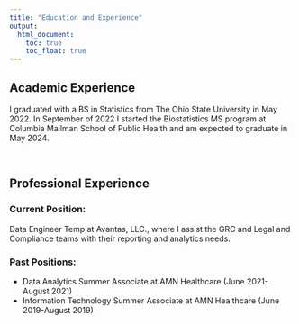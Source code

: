 ```yaml
---
title: "Education and Experience"
output: 
  html_document:
    toc: true
    toc_float: true
---
```



## Academic Experience

I graduated with a BS in Statistics from The Ohio State University in May 2022. In September of 2022 I started the Biostatistics MS program at Columbia Mailman School of Public Health and am expected to graduate in May 2024.
<p><br><p>
## Professional Experience
### Current Position: 
Data Engineer Temp at Avantas, LLC., where I assist the GRC and Legal and Compliance teams with their reporting and analytics needs.

### Past Positions:
- Data Analytics Summer Associate at AMN Healthcare (June 2021-August 2021)
<br>
- Information Technology Summer Associate at AMN Healthcare (June 2019-August 2019)




